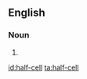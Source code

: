==English==

===Noun===
{{en-noun|sg=[[half]]-[[cell]]}}

# {{alternative spelling of|half cell}}

[[id:half-cell]]
[[ta:half-cell]]